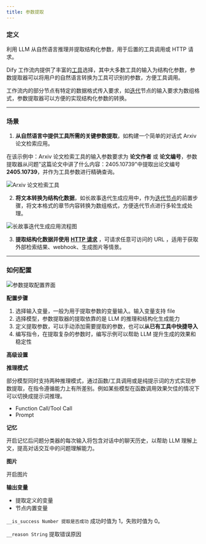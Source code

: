 ```yaml
---
title: 参数提取
---
```


### 定义

利用 LLM 从自然语言推理并提取结构化参数，用于后置的工具调用或 HTTP 请求。

Dify 工作流内提供了丰富的[工具](https://docs.dify.ai/v/zh-hans/guides/tools)选择，其中大多数工具的输入为结构化参数，参数提取器可以将用户的自然语言转换为工具可识别的参数，方便工具调用。

工作流内的部分节点有特定的数据格式传入要求，如[迭代](/zh-hans/guides/workflow/nodes/iteration)节点的输入要求为数组格式，参数提取器可以方便的实现结构化参数的转换。

***

### 场景

1. **从自然语言中提供工具所需的关键参数提取**，如构建一个简单的对话式 Arxiv 论文检索应用。

在该示例中：Arxiv 论文检索工具的输入参数要求为 **论文作者** 或 **论文编号**，参数提取器从问题"这篇论文中讲了什么内容：2405.10739"中提取出论文编号 **2405.10739**，并作为工具参数进行精确查询。

![Arxiv 论文检索工具](https://assets-docs.dify.ai/dify-enterprise-mintlify/zh_CN/guides/workflow/node/9119e3f40d71ac845ad1e14f7401ee1f.png)

2. **将文本转换为结构化数据**，如长故事迭代生成应用中，作为[迭代节点](/zh-hans/guides/workflow/nodes/iteration)的前置步骤，将文本格式的章节内容转换为数组格式，方便迭代节点进行多轮生成处理。

![长故事迭代生成应用流程图](https://assets-docs.dify.ai/dify-enterprise-mintlify/zh_CN/guides/workflow/node/342d37bfa31c1d9ab26cd8212be7ee7d.png)

3. **提取结构化数据并使用** [**HTTP 请求**](/zh-hans/guides/workflow/nodes/http-request) ，可请求任意可访问的 URL ，适用于获取外部检索结果、webhook、生成图片等情景。

***

### 如何配置

![参数提取配置界面](https://assets-docs.dify.ai/dify-enterprise-mintlify/zh_CN/guides/workflow/node/2171232dfe8a907ebad05cef8b789c9a.png)

**配置步骤**

1. 选择输入变量，一般为用于提取参数的变量输入。输入变量支持 file
2. 选择模型，参数提取器的提取依靠的是 LLM 的推理和结构化生成能力
3. 定义提取参数，可以手动添加需要提取的参数，也可以**从已有工具中快捷导入**
4. 编写指令，在提取复杂的参数时，编写示例可以帮助 LLM 提升生成的效果和稳定性

**高级设置**

**推理模式**

部分模型同时支持两种推理模式，通过函数/工具调用或是纯提示词的方式实现参数提取，在指令遵循能力上有所差别。例如某些模型在函数调用效果欠佳的情况下可以切换成提示词推理。

* Function Call/Tool Call
* Prompt

**记忆**

开启记忆后问题分类器的每次输入将包含对话中的聊天历史，以帮助 LLM 理解上文，提高对话交互中的问题理解能力。

**图片**

开启图片

**输出变量**

* 提取定义的变量
* 节点内置变量

`__is_success Number 提取是否成功` 成功时值为 1，失败时值为 0。

`__reason String` 提取错误原因